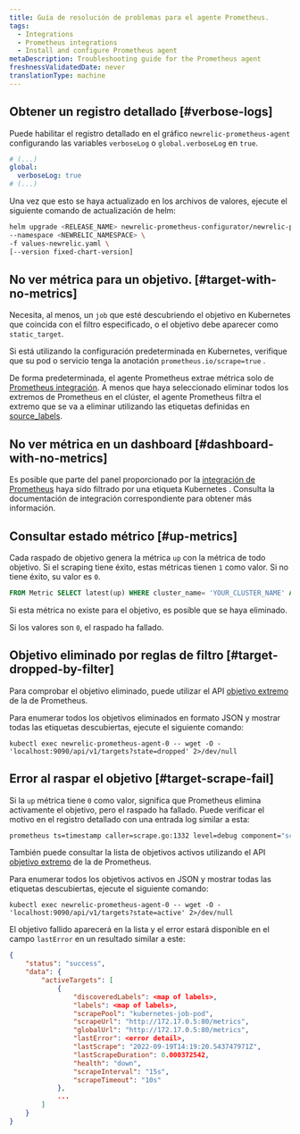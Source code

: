 ```yaml
---
title: Guía de resolución de problemas para el agente Prometheus.
tags:
  - Integrations
  - Prometheus integrations
  - Install and configure Prometheus agent
metaDescription: Troubleshooting guide for the Prometheus agent
freshnessValidatedDate: never
translationType: machine
---
```


## Obtener un registro detallado [#verbose-logs]

Puede habilitar el registro detallado en el gráfico `newrelic-prometheus-agent` configurando las variables `verboseLog` o `global.verboseLog` en `true`.

```yaml
# (...)
global:
  verboseLog: true
# (...)
```

Una vez que esto se haya actualizado en los archivos de valores, ejecute el siguiente comando de actualización de helm:

```bash
helm upgrade <RELEASE_NAME> newrelic-prometheus-configurator/newrelic-prometheus-agent \
--namespace <NEWRELIC_NAMESPACE> \
-f values-newrelic.yaml \
[--version fixed-chart-version]
```

## No ver métrica para un objetivo. [#target-with-no-metrics]

Necesita, al menos, un `job` que esté descubriendo el objetivo en Kubernetes que coincida con el filtro especificado, o el objetivo debe aparecer como `static_target`.

Si está utilizando la configuración predeterminada en Kubernetes, verifique que su pod o servicio tenga la anotación `prometheus.io/scrape=true` .

De forma predeterminada, el agente Prometheus extrae métrica solo de [Prometheus integración](/docs/infrastructure/prometheus-integrations/integrations-list/integrations-list-intro). A menos que haya seleccionado eliminar todos los extremos de Prometheus en el clúster, el agente Prometheus filtra el extremo que se va a eliminar utilizando las etiquetas definidas en [source_labels](https://github.com/newrelic/newrelic-prometheus-configurator/blob/main/charts/newrelic-prometheus-agent/values.yaml).

## No ver métrica en un dashboard [#dashboard-with-no-metrics]

Es posible que parte del panel proporcionado por la [integración de Prometheus](/docs/infrastructure/prometheus-integrations/integrations-list/integrations-list-intro) haya sido filtrado por una etiqueta Kubernetes . Consulta la documentación de integración correspondiente para obtener más información.

## Consultar estado métrico [#up-metrics]

Cada raspado de objetivo genera la métrica `up` con la métrica de todo objetivo. Si el scraping tiene éxito, estas métricas tienen `1` como valor. Si no tiene éxito, su valor es `0`.

```SQL
FROM Metric SELECT latest(up) WHERE cluster_name= 'YOUR_CLUSTER_NAME' AND pod = 'TARGET_POD_NAME' TIMESERIES
```

Si esta métrica no existe para el objetivo, es posible que se haya eliminado.

Si los valores son `0`, el raspado ha fallado.

## Objetivo eliminado por reglas de filtro [#target-dropped-by-filter]

Para comprobar el objetivo eliminado, puede utilizar el API [objetivo extremo](https://prometheus.io/docs/prometheus/latest/querying/api/#targets) de la de Prometheus.

Para enumerar todos los objetivos eliminados en formato JSON y mostrar todas las etiquetas descubiertas, ejecute el siguiente comando:

```shell
kubectl exec newrelic-prometheus-agent-0 -- wget -O - 'localhost:9090/api/v1/targets?state=dropped' 2>/dev/null
```

## Error al raspar el objetivo [#target-scrape-fail]

Si la `up` métrica tiene `0` como valor, significa que Prometheus elimina activamente el objetivo, pero el raspado ha fallado. Puede verificar el motivo en el registro detallado con una entrada log similar a esta:

```bash
prometheus ts=timestamp caller=scrape.go:1332 level=debug component="scrape manager" scrape_pool=kubernetes-job-pod target=http://1.2.3.4:80/metrics msg="<error>" err="<error detail>"
```

También puede consultar la lista de objetivos activos utilizando el API [objetivo extremo](https://prometheus.io/docs/prometheus/latest/querying/api/#targets) de la de Prometheus.

Para enumerar todos los objetivos activos en JSON y mostrar todas las etiquetas descubiertas, ejecute el siguiente comando:

```shell
kubectl exec newrelic-prometheus-agent-0 -- wget -O - 'localhost:9090/api/v1/targets?state=active' 2>/dev/null
```

El objetivo fallido aparecerá en la lista y el error estará disponible en el campo `lastError` en un resultado similar a este:

```json
{
    "status": "success",
    "data": {
        "activeTargets": [
            {
                "discoveredLabels": <map of labels>,
                "labels": <map of labels>,
                "scrapePool": "kubernetes-job-pod",
                "scrapeUrl": "http://172.17.0.5:80/metrics",
                "globalUrl": "http://172.17.0.5:80/metrics",
                "lastError": <error detail>,
                "lastScrape": "2022-09-19T14:19:20.543747971Z",
                "lastScrapeDuration": 0.000372542,
                "health": "down",
                "scrapeInterval": "15s",
                "scrapeTimeout": "10s"
            },
            ...
        ]
    }
}
```